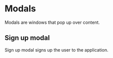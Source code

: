 
<Meta title="Design System|Modals" component={SignUpModal} />

# Modals

Modals are windows that pop up over content.

## Sign up modal

Sign up modal signs up the user to the application.

<Preview withToolbar>
  <Story name="sign up">
    <SignUpModal showModal={boolean('Show modal', true)} />
  </Story>
</Preview>
